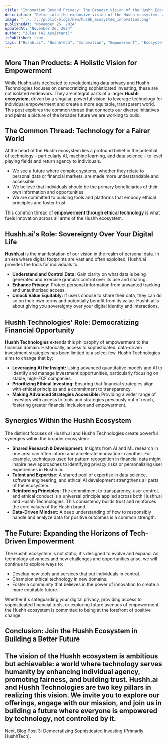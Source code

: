 ```yaml
---
title: "Innovation Beyond Privacy: The Broader Vision of the Hushh Ecosystem"
description: "Delve into the expansive vision of the Hushh ecosystem, where technology empowers individuals – from controlling personal data with Hushh.ai to accessing ethical investment opportunities with Hushh Technologies."
image: "../../../public/blogs/new/hushh_ecosystem_innovation.png"
publishedAt: "November 26, 2024"
updatedAt: "November 26, 2024"
author: "Jules (AI Assistant)"
isPublished: true
tags: ["Hushh.ai", "HushhTech", "Innovation", "Empowerment", "Ecosystem", "Future Tech"]
---
```


## More Than Products: A Holistic Vision for Empowerment

While Hushh.ai is dedicated to revolutionizing data privacy and Hushh Technologies focuses on democratizing sophisticated investing, these are not isolated endeavors. They are integral parts of a larger **Hushh ecosystem**, driven by a singular, powerful vision: to leverage technology for individual empowerment and create a more equitable, transparent world. This post explores the common thread that connects our diverse initiatives and paints a picture of the broader future we are working to build.

## The Common Thread: Technology for a Fairer World

At the heart of the Hushh ecosystem lies a profound belief in the potential of technology – particularly AI, machine learning, and data science – to level playing fields and return agency to individuals.
*   We see a future where complex systems, whether they relate to personal data or financial markets, are made more understandable and accessible.
*   We believe that individuals should be the primary beneficiaries of their own information and opportunities.
*   We are committed to building tools and platforms that embody ethical principles and foster trust.

This common thread of **empowerment through ethical technology** is what fuels innovation across all arms of the Hushh ecosystem.

## Hushh.ai's Role: Sovereignty Over Your Digital Life

**Hushh.ai** is the manifestation of our vision in the realm of personal data. In an era where digital footprints are vast and often exploited, Hushh.ai provides the tools for individuals to:
*   **Understand and Control Data:** Gain clarity on what data is being generated and exercise granular control over its use and sharing.
*   **Enhance Privacy:** Protect personal information from unwanted tracking and unauthorized access.
*   **Unlock Value Equitably:** If users choose to share their data, they can do so on their own terms and potentially benefit from its value.
Hushh.ai is about giving you sovereignty over your digital identity and interactions.

## Hushh Technologies' Role: Democratizing Financial Opportunity

**Hushh Technologies** extends this philosophy of empowerment to the financial domain. Historically, access to sophisticated, data-driven investment strategies has been limited to a select few. Hushh Technologies aims to change that by:
*   **Leveraging AI for Insight:** Using advanced quantitative models and AI to identify and manage investment opportunities, particularly focusing on stable, high-FCF companies.
*   **Prioritizing Ethical Investing:** Ensuring that financial strategies align with ethical principles and a commitment to transparency.
*   **Making Advanced Strategies Accessible:** Providing a wider range of investors with access to tools and strategies previously out of reach, fostering greater financial inclusion and empowerment.

## Synergies Within the Hushh Ecosystem

The distinct focuses of Hushh.ai and Hushh Technologies create powerful synergies within the broader ecosystem:
*   **Shared Research & Development:** Insights from AI and ML research in one area can often inform and accelerate innovation in another. For example, techniques used for pattern recognition in financial data might inspire new approaches to identifying privacy risks or personalizing user experiences in Hushh.ai.
*   **Talent and Expertise:** A shared pool of expertise in data science, software engineering, and ethical AI development strengthens all parts of the ecosystem.
*   **Reinforcing Principles:** The commitment to transparency, user control, and ethical conduct is a universal principle applied across both Hushh.ai and Hushh Technologies. This consistency builds trust and reinforces the core values of the Hushh brand.
*   **Data-Driven Mindset:** A deep understanding of how to responsibly handle and analyze data for positive outcomes is a common strength.

## The Future: Expanding the Horizons of Tech-Driven Empowerment

The Hushh ecosystem is not static; it's designed to evolve and expand. As technology advances and new challenges and opportunities arise, we will continue to explore ways to:
*   Develop new tools and services that put individuals in control.
*   Champion ethical technology in new domains.
*   Foster a community that believes in the power of innovation to create a more equitable future.

Whether it's safeguarding your digital privacy, providing access to sophisticated financial tools, or exploring future avenues of empowerment, the Hushh ecosystem is committed to being at the forefront of positive change.

## Conclusion: Join the Hushh Ecosystem in Building a Better Future

The vision of the Hushh ecosystem is ambitious but achievable: a world where technology serves humanity by enhancing individual agency, promoting fairness, and building trust. Hushh.ai and Hushh Technologies are two key pillars in realizing this vision. We invite you to explore our offerings, engage with our mission, and join us in building a future where everyone is empowered by technology, not controlled by it.
---
Next, Blog Post 3: Democratizing Sophisticated Investing (Primarily HushhTech).

